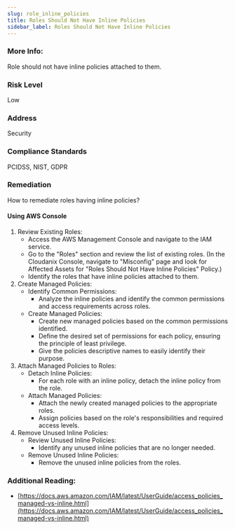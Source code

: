 ```yaml
---
slug: role_inline_policies
title: Roles Should Not Have Inline Policies
sidebar_label: Roles Should Not Have Inline Policies
---
```


### More Info:

Role should not have inline policies attached to them.

### Risk Level

Low

### Address

Security

### Compliance Standards

PCIDSS, NIST, GDPR

### Remediation

How to remediate roles having inline policies?

#### Using AWS Console

1. Review Existing Roles:
   - Access the AWS Management Console and navigate to the IAM service.
   - Go to the "Roles" section and review the list of existing roles.
     (In the Cloudanix Console, navigate to "Misconfig" page and look for Affected Assets for "Roles Should Not Have Inline Policies" Policy.)
   - Identify the roles that have inline policies attached to them.
2. Create Managed Policies:
   - Identify Common Permissions:
     - Analyze the inline policies and identify the common permissions and access requirements across roles.
   - Create Managed Policies:
     - Create new managed policies based on the common permissions identified.
     - Define the desired set of permissions for each policy, ensuring the principle of least privilege.
     - Give the policies descriptive names to easily identify their purpose.
3. Attach Managed Policies to Roles:
   - Detach Inline Policies:
     - For each role with an inline policy, detach the inline policy from the role.
   - Attach Managed Policies:
     - Attach the newly created managed policies to the appropriate roles.
     - Assign policies based on the role's responsibilities and required access levels.
4. Remove Unused Inline Policies:
   - Review Unused Inline Policies:
     - Identify any unused inline policies that are no longer needed.
   - Remove Unused Inline Policies:
     - Remove the unused inline policies from the roles.

### Additional Reading:

- [https://docs.aws.amazon.com/IAM/latest/UserGuide/access_policies_managed-vs-inline.html](https://docs.aws.amazon.com/IAM/latest/UserGuide/access_policies_managed-vs-inline.html) 

